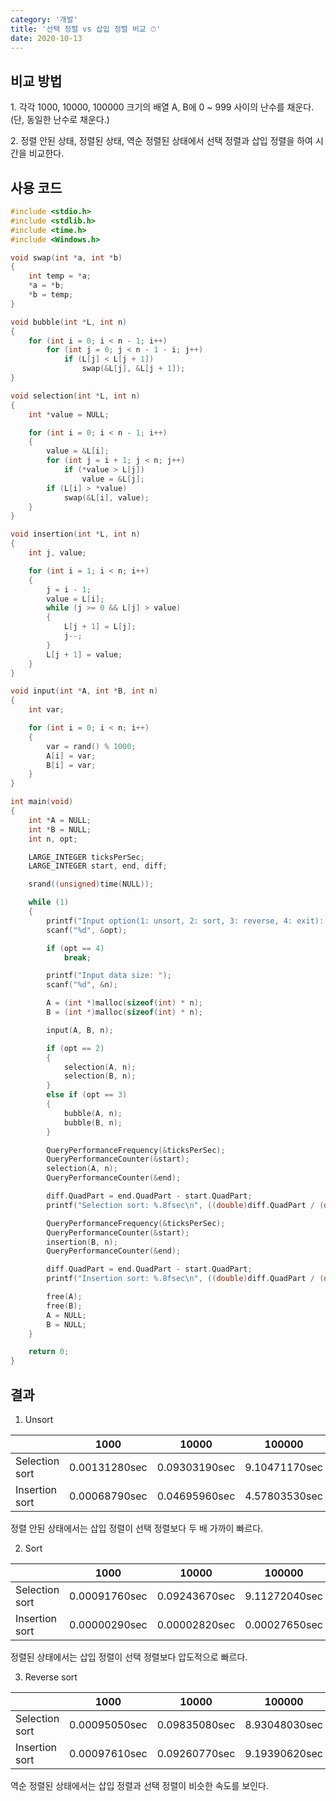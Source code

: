 ```yaml
---
category: '개발'
title: '선택 정렬 vs 삽입 정렬 비교 ⏱'
date: 2020-10-13
---
```


## 비교 방법

1\. 각각 1000, 10000, 100000 크기의 배열 A, B에 0 ~ 999 사이의 난수를 채운다. (단, 동일한 난수로 채운다.)

2\. 정렬 안된 상태, 정렬된 상태, 역순 정렬된 상태에서 선택 정렬과 삽입 정렬을 하여 시간을 비교한다.

## 사용 코드

```c
#include <stdio.h>
#include <stdlib.h>
#include <time.h>
#include <Windows.h>

void swap(int *a, int *b)
{
	int temp = *a;
	*a = *b;
	*b = temp;
}

void bubble(int *L, int n)
{
	for (int i = 0; i < n - 1; i++)
		for (int j = 0; j < n - 1 - i; j++)
			if (L[j] < L[j + 1])
				swap(&L[j], &L[j + 1]);
}

void selection(int *L, int n)
{
	int *value = NULL;

	for (int i = 0; i < n - 1; i++)
	{
		value = &L[i];
		for (int j = i + 1; j < n; j++)
			if (*value > L[j])
				value = &L[j];
		if (L[i] > *value)
			swap(&L[i], value);
	}
}

void insertion(int *L, int n)
{
	int j, value;

	for (int i = 1; i < n; i++)
	{
		j = i - 1;
		value = L[i];
		while (j >= 0 && L[j] > value)
		{
			L[j + 1] = L[j];
			j--;
		}
		L[j + 1] = value;
	}
}

void input(int *A, int *B, int n)
{
	int var;

	for (int i = 0; i < n; i++)
	{
		var = rand() % 1000;
		A[i] = var;
		B[i] = var;
	}
}

int main(void)
{
	int *A = NULL;
	int *B = NULL;
	int n, opt;

	LARGE_INTEGER ticksPerSec;
	LARGE_INTEGER start, end, diff;

	srand((unsigned)time(NULL));

	while (1)
	{
		printf("Input option(1: unsort, 2: sort, 3: reverse, 4: exit): ");
		scanf("%d", &opt);

		if (opt == 4)
			break;

		printf("Input data size: ");
		scanf("%d", &n);

		A = (int *)malloc(sizeof(int) * n);
		B = (int *)malloc(sizeof(int) * n);

		input(A, B, n);

		if (opt == 2)
		{
			selection(A, n);
			selection(B, n);
		}
		else if (opt == 3)
		{
			bubble(A, n);
			bubble(B, n);
		}

		QueryPerformanceFrequency(&ticksPerSec);
		QueryPerformanceCounter(&start);
		selection(A, n);
		QueryPerformanceCounter(&end);

		diff.QuadPart = end.QuadPart - start.QuadPart;
		printf("Selection sort: %.8fsec\n", ((double)diff.QuadPart / (double)ticksPerSec.QuadPart));

		QueryPerformanceFrequency(&ticksPerSec);
		QueryPerformanceCounter(&start);
		insertion(B, n);
		QueryPerformanceCounter(&end);

		diff.QuadPart = end.QuadPart - start.QuadPart;
		printf("Insertion sort: %.8fsec\n", ((double)diff.QuadPart / (double)ticksPerSec.QuadPart));

		free(A);
		free(B);
		A = NULL;
		B = NULL;
	}

	return 0;
}
```

## 결과

1. Unsort

|                | 1000          | 10000         | 100000        |
| -------------- | ------------- | ------------- | ------------- |
| Selection sort | 0.00131280sec | 0.09303190sec | 9.10471170sec |
| Insertion sort | 0.00068790sec | 0.04695960sec | 4.57803530sec |

정렬 안된 상태에서는 삽입 정렬이 선택 정렬보다 두 배 가까이 빠르다.

2. Sort

|                | 1000          | 10000         | 100000        |
| -------------- | ------------- | ------------- | ------------- |
| Selection sort | 0.00091760sec | 0.09243670sec | 9.11272040sec |
| Insertion sort | 0.00000290sec | 0.00002820sec | 0.00027650sec |

정렬된 상태에서는 삽입 정렬이 선택 정렬보다 압도적으로 빠르다.

3. Reverse sort

|                | 1000          | 10000         | 100000        |
| -------------- | ------------- | ------------- | ------------- |
| Selection sort | 0.00095050sec | 0.09835080sec | 8.93048030sec |
| Insertion sort | 0.00097610sec | 0.09260770sec | 9.19390620sec |

역순 정렬된 상태에서는 삽입 정렬과 선택 정렬이 비슷한 속도를 보인다.
